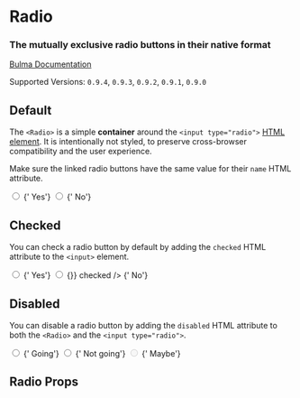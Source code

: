 

<Meta title="Form/Radio" component={Radio} />

# Radio

### The mutually exclusive **radio buttons** in their native format

[Bulma Documentation](https://bulma.io/documentation/form/radio/)

Supported Versions: `0.9.4`, `0.9.3`, `0.9.2`, `0.9.1`, `0.9.0`

## Default

The `<Radio>` is a simple **container** around the `<input type="radio">` [HTML element](https://developer.mozilla.org/en-US/docs/Web/HTML/Element/input/radio). It is intentionally not styled, to preserve cross-browser compatibility and the user experience.

Make sure the linked radio buttons have the same value for their `name` HTML attribute.

<Canvas>
  <Story name="Default">
    <Control>
      <Radio>
        <input type="radio" name="default" />
        <span>{' Yes'}</span>
      </Radio>
      <Radio>
        <input type="radio" name="default" />
        <span>{' No'}</span>
      </Radio>
    </Control>
  </Story>
</Canvas>

## Checked

You can check a radio button by default by adding the `checked` HTML attribute to the `<input>` element.

<Canvas>
  <Story name="Checked">
    <Control>
      <Radio>
        <input type="radio" name="answer" />
        <span>{' Yes'}</span>
      </Radio>
      <Radio>
        <input type="radio" name="answer" onChange={() => {}} checked />
        <span>{' No'}</span>
      </Radio>
    </Control>
  </Story>
</Canvas>

## Disabled

You can disable a radio button by adding the `disabled` HTML attribute to both the `<Radio>` and the `<input type="radio">`.

  <Canvas>
  <Story name="Disabled">
    <Control>
      <Radio>
        <input type="radio" name="rsvp" />
        <span>{' Going'}</span>
      </Radio>
      <Radio>
        <input type="radio" name="rsvp" />
        <span>{' Not going'}</span>
      </Radio>
      <Radio disabled>
        <input type="radio" name="rsvp" disabled />
        <span>{' Maybe'}</span>
      </Radio>
    </Control>
  </Story>
</Canvas>

## Radio Props

<ArgsTable of={Radio} />
